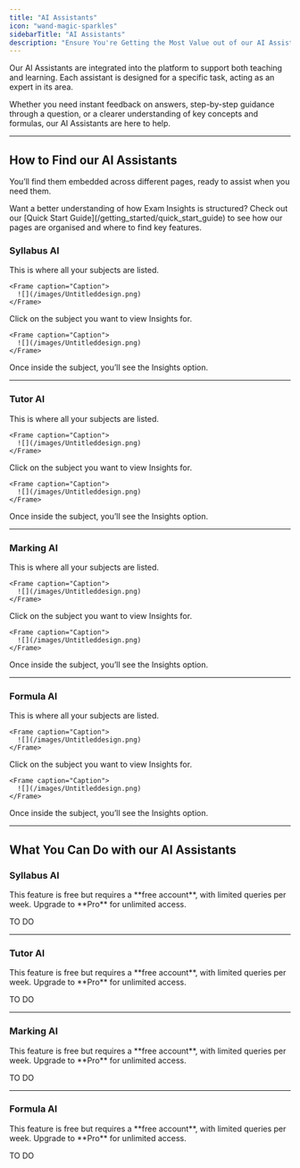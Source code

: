 ```yaml
---
title: "AI Assistants"
icon: "wand-magic-sparkles"
sidebarTitle: "AI Assistants"
description: "Ensure You're Getting the Most Value out of our AI Assistants"
---
```


Our AI Assistants are integrated into the platform to support both teaching and learning. Each assistant is designed for a specific task, acting as an expert in its area.

Whether you need instant feedback on answers, step-by-step guidance through a question, or a clearer understanding of key concepts and formulas, our AI Assistants are here to help.

***

## How to Find our AI Assistants

You’ll find them embedded across different pages, ready to assist when you need them.

<Tip>
  Want a better understanding of how Exam Insights is structured? Check out our [Quick Start Guide](/getting_started/quick_start_guide) to see how our pages are organised and where to find key features.
</Tip>

### Syllabus AI

<Steps>
  <Step title="Go to your Home Page">
    This is where all your subjects are listed.

    <Frame caption="Caption">
      ![](/images/Untitleddesign.png)
    </Frame>
  </Step>

  <Step title="Select a Subject">
    Click on the subject you want to view Insights for.

    <Frame caption="Caption">
      ![](/images/Untitleddesign.png)
    </Frame>
  </Step>

  <Step title="Click Insights">
    Once inside the subject, you’ll see the Insights option.
  </Step>
</Steps>

***

### Tutor AI

<Steps>
  <Step title="Go to your Home Page">
    This is where all your subjects are listed.

    <Frame caption="Caption">
      ![](/images/Untitleddesign.png)
    </Frame>
  </Step>

  <Step title="Select a Subject">
    Click on the subject you want to view Insights for.

    <Frame caption="Caption">
      ![](/images/Untitleddesign.png)
    </Frame>
  </Step>

  <Step title="Click Insights">
    Once inside the subject, you’ll see the Insights option.
  </Step>
</Steps>

***

### Marking AI

<Steps>
  <Step title="Go to your Home Page">
    This is where all your subjects are listed.

    <Frame caption="Caption">
      ![](/images/Untitleddesign.png)
    </Frame>
  </Step>

  <Step title="Select a Subject">
    Click on the subject you want to view Insights for.

    <Frame caption="Caption">
      ![](/images/Untitleddesign.png)
    </Frame>
  </Step>

  <Step title="Click Insights">
    Once inside the subject, you’ll see the Insights option.
  </Step>
</Steps>


***

### Formula AI

<Steps>
  <Step title="Go to your Home Page">
    This is where all your subjects are listed.

    <Frame caption="Caption">
      ![](/images/Untitleddesign.png)
    </Frame>
  </Step>

  <Step title="Select a Subject">
    Click on the subject you want to view Insights for.

    <Frame caption="Caption">
      ![](/images/Untitleddesign.png)
    </Frame>
  </Step>

  <Step title="Click Insights">
    Once inside the subject, you’ll see the Insights option.
  </Step>
</Steps>


***

## What You Can Do with our AI Assistants

### Syllabus AI

<Note>
  This feature is free but requires a **free account**, with limited queries per week. Upgrade to **Pro** for unlimited access.
</Note>

TO DO

***

### Tutor AI

<Note>
  This feature is free but requires a **free account**, with limited queries per week. Upgrade to **Pro** for unlimited access.
</Note>

TO DO

***

### Marking AI

<Note>
  This feature is free but requires a **free account**, with limited queries per week. Upgrade to **Pro** for unlimited access.
</Note>

TO DO

***

### Formula AI

<Note>
  This feature is free but requires a **free account**, with limited queries per week. Upgrade to **Pro** for unlimited access.
</Note>

TO DO

